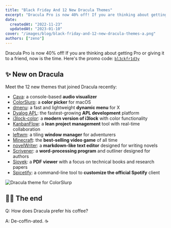 ```yaml
---
title: "Black Friday And 12 New Dracula Themes"
excerpt: "Dracula Pro is now 40% off! If you are thinking about getting Pro or giving it to a friend, now is the time."
date:
  createdAt: "2022-11-23"
  updatedAt: "2023-01-10"
cover: "/images/blog/black-friday-and-12-new-dracula-themes-a.png"
authors: ["zeno"]
---
```


Dracula Pro is now 40% off! If you are thinking about getting Pro or giving it to a friend, now is the time. Here's the promo code: [`bl3ckfr1d3y`](https://store.draculatheme.com/l/dracula-pro/bl3ckfr1d3y)

## ✨ New on Dracula

Meet the 12 new themes that joined Dracula recently:

- [Cava](/cava): a console-based **audio visualizer**
- [ColorSlurp](/color-slurp): a **color picker** for macOS
- [dmenu](/dmenu): a fast and lightweight **dynamic menu** for X
- [Dyalog APL](/dyalog): the fastest-growing **APL development** platform
- [i3lock-color](/i3lock-color): a **modern version of i3lock** with color functionality
- [KanbanFlow](/kanbanflow): a **lean project management** tool with real-time collaboration
- [leftwm](/leftwm): a tiling **window manager** for adventurers
- [Minecraft](/minecraft): the **best-selling video game** of all time
- [novelWriter](/novel-writer): a **markdown-like text editor** designed for writing novels
- [Scrivener](/scrivener): a **word-processing program** and outliner designed for authors
- [Sioyek](/sioyek): a **PDF viewer** with a focus on technical books and research papers
- [Spicetify](/spicetify): a command-line tool to **customize the official Spotify** client

![Dracula theme for ColorSlurp](/images/blog/black-friday-and-12-new-dracula-themes-a.png)

## 👋🏻 The end

Q: How does Dracula prefer his coffee?

A: De-coffin-ated. ☕
